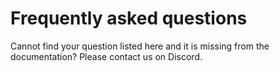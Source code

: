 
# Frequently asked questions

<Callout>
  Cannot find your question listed here and it is missing from the
  documentation? Please contact us on Discord.
</Callout>
